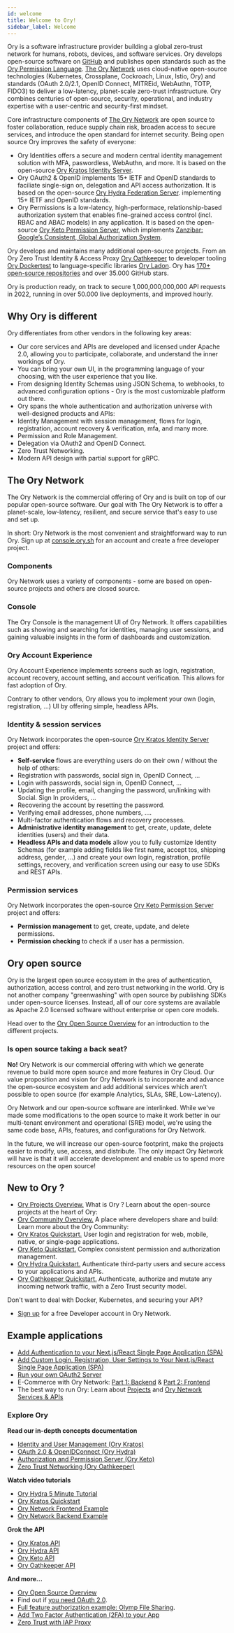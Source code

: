 ```yaml
---
id: welcome
title: Welcome to Ory!
sidebar_label: Welcome
---
```


Ory is a software infrastructure provider building a global zero-trust network for humans, robots, devices, and software services.
Ory develops open-source software on [GitHub](https://github.com/ory) and publishes open standards such as the
[Ory Permission Language](https://github.com/ory/keto/blob/master/docs/ory_permission_language_spec.md).
[The Ory Network](https://console.ory.sh/) uses cloud-native open-source technologies (Kubernetes, Crossplane, Cockroach, Linux,
Istio, Ory) and standards (OAuth 2.0/2.1, OpenID Connect, MITREid, WebAuthn, TOTP, FIDO3) to deliver a low-latency, planet-scale
zero-trust infrastructure. Ory combines centuries of open-source, security, operational, and industry expertise with a
user-centric and security-first mindset.

Core infrastructure components of [The Ory Network](https://console.ory.sh) are open source to foster collaboration, reduce supply
chain risk, broaden access to secure services, and introduce the open standard for internet security. Being open source Ory
improves the safety of everyone:

- Ory Identities offers a secure and modern central identity management solution with MFA, paswordless, WebAuthn, and more. It is
  based on the open-source [Ory Kratos Identity Server](https://github.com/ory/kratos).
- Ory OAuth2 & OpenID implements 15+ IETF and OpenID standards to faciliate single-sign on, delegation and API access
  authorization. It is based on the open-source [Ory Hydra Federation Server](https://github.com/ory/hydra). implementing 15+ IETF
  and OpenID standards.
- Ory Permissions is a low-latency, high-performace, relationship-based authorization system that enables fine-grained access
  control (incl. RBAC and ABAC models) in any application. It is based on the open-source
  [Ory Keto Permission Server](https://github.com/ory/keto), which implements
  [Zanzibar: Google’s Consistent, Global Authorization System](https://research.google/pubs/pub48190/).

Ory develops and maintains many additional open-source projects. From an Ory Zero Trust Identity & Access Proxy
[Ory Oathkeeper](https://github.com/ory/oathkeeper) to developer tooling [Ory Dockertest](https://github.com/ory/dockertest) to
language-specific libraries [Ory Ladon](https://github.com/ory/ladon). Ory has
[170+ open-source repositories](https://github.com/orgs/ory/repositories) and over 35.000 GitHub stars.

Ory is production ready, on track to secure 1,000,000,000,000 API requests in 2022, running in over 50.000 live deployments, and
improved hourly.

## Why Ory is different

Ory differentiates from other vendors in the following key areas:

- Our core services and APIs are developed and licensed under Apache 2.0, allowing you to participate, collaborate, and understand
  the inner workings of Ory.
- You can bring your own UI, in the programming language of your choosing, with the user experience that you like.
- From designing Identity Schemas using JSON Schema, to webhooks, to advanced configuration options - Ory is the most customizable
  platform out there.
- Ory spans the whole authentication and authorization universe with well-designed products and APIs:
- Identity Management with session management, flows for login, registration, account recovery & verification, mfa, and many more.
- Permission and Role Management.
- Delegation via OAuth2 and OpenID Connect.
- Zero Trust Networking.
- Modern API design with partial support for gRPC.

## The Ory Network

The Ory Network is the commercial offering of Ory and is built on top of our popular open-source software. Our goal with The Ory
Network is to offer a planet-scale, low-latency, resilient, and secure service that's easy to use and set up.

In short: Ory Network is the most convenient and straightforward way to run Ory. Sign up at
[console.ory.sh](https://console.ory.sh/registration) for an account and create a free developer project.

### Components

Ory Network uses a variety of components - some are based on open-source projects and others are closed source.

### Console

The Ory Console is the management UI of Ory Network. It offers capabilities such as showing and searching for identities, managing
user sessions, and gaining valuable insights in the form of dashboards and customization.

### Ory Account Experience

Ory Account Experience implements screens such as login, registration, account recovery, account setting, and account
verification. This allows for fast adoption of Ory.

Contrary to other vendors, Ory allows you to implement your own (login, registration, ...) UI by offering simple, headless APIs.

### Identity & session services

Ory Network incorporates the open-source [Ory Kratos Identity Server](https://www.ory.sh/kratos) project and offers:

- **Self-service** flows are everything users do on their own / without the help of others:
- Registration with passwords, social sign in, OpenID Connect, ...
- Login with passwords, social sign in, OpenID Connect, ...
- Updating the profile, email, changing the password, un/linking with Social. Sign In providers, ...
- Recovering the account by resetting the password.
- Verifying email addresses, phone numbers, ....
- Multi-factor authentication flows and recovery processes.
- **Administrative identity management** to get, create, update, delete identities (users) and their data.
- **Headless APIs and data models** allow you to fully customize Identity Schemas (for example adding fields like first name,
  accept tos, shipping address, gender, ...) and create your own login, registration, profile settings, recovery, and verification
  screen using our easy to use SDKs and REST APIs.

### Permission services

Ory Network incorporates the open-source [Ory Keto Permission Server](https://www.ory.sh/keto) project and offers:

- **Permission management** to get, create, update, and delete permissions.
- **Permission checking** to check if a user has a permission.

## Ory open source

Ory is the largest open source ecosystem in the area of authentication, authorization, access control, and zero trust networking
in the world. Ory is not another company "greenwashing" with open source by publishing SDKs under open-source licenses. Instead,
all of our core systems are available as Apache 2.0 licensed software without enterprise or open core models.

Head over to the [Ory Open Source Overview](./open-source.mdx) for an introduction to the different projects.

### Is open source taking a back seat?

**No!** Ory Network is our commercial offering with which we generate revenue to build more open source and more features in Ory
Cloud. Our value proposition and vision for Ory Network is to incorporate and advance the open-source ecosystem and add additional
services which aren't possible to open source (for example Analytics, SLAs, SRE, Low-Latency).

Ory Network and our open-source software are interlinked. While we've made some modifications to the open source to make it work
better in our multi-tenant environment and operational (SRE) model, we're using the same code base, APIs, features, and
configurations for Ory Network.

In the future, we will increase our open-source footprint, make the projects easier to modify, use, access, and distribute. The
only impact Ory Network will have is that it will accelerate development and enable us to spend more resources on the open source!

## New to Ory ?

- [Ory Projects Overview.](/ecosystem/projects.mdx) What is Ory ? Learn about the open-source projects at the heart of Ory:
- [Ory Community Overview.](/ecosystem/community.md) A place where developers share and build: Learn more about the Ory Community:
- [Ory Kratos Quickstart.](https://www.ory.sh/docs/kratos/quickstart) User login and registration for web, mobile, native, or
  single-page applications.
- [Ory Keto Quickstart.](https://www.ory.sh/docs/keto/quickstart) Complex consistent permission and authorization management.
- [Ory Hydra Quickstart.](https://www.ory.sh/docs/hydra/5min-tutorial) Authenticate third-party users and secure access to your
  applications and APIs.
- [Ory Oathkeeper Quickstart.](https://www.ory.sh/docs/oathkeeper/configure-deploy) Authenticate, authorize and mutate any
  incoming network traffic, with a Zero Trust security model.

Don't want to deal with Docker, Kubernetes, and securing your API?

- [Sign up](https://console.ory.sh/registration) for a free Developer account in Ory Network.

## Example applications

- [Add Authentication to your Next.js/React Single Page Application (SPA)](https://www.ory.sh/login-spa-react-nextjs-authentication-example-api-open-source/)
- [Add Custom Login, Registration, User Settings to Your Next.js/React Single Page Application (SPA) ](https://www.ory.sh/nextjs-authentication-spa-custom-flows-open-source/)
- [Run your own OAuth2 Server ](https://www.ory.sh/run-oauth2-server-open-source-api-security/)
- E-Commerce with Ory Network: [Part 1: Backend](https://www.ory.sh/cloud-ecommerce-backend/) &
  [Part 2: Frontend](https://www.ory.sh/cloud-ecommerce-frontend/)
- The best way to run Ory: Learn about [Projects](https://www.ory.sh/docs/concepts/project) and
  [Ory Network Services & APIs](https://www.ory.sh/docs/concepts/services-api)

### Explore Ory

**Read our in-depth concepts documentation**

- [Identity and User Management (Ory Kratos)](https://www.ory.sh/docs/kratos/concepts/index)
- [OAuth 2.0 & OpenIDConnect (Ory Hydra)](https://www.ory.sh/hydra/docs/concepts/oauth2)
- [Authorization and Permission Server (Ory Keto)](https://www.ory.sh/docs/keto/concepts/relation-tuples/)
- [Zero Trust Networking (Ory Oathkeeper)](https://www.ory.sh/oathkeeper/docs/)

**Watch video tutorials**

- [Ory Hydra 5 Minute Tutorial](https://www.youtube.com/watch?v=tlO9p2E501A)
- [Ory Kratos Quickstart](https://www.youtube.com/watch?v=JhlIZ3aChXc)
- [Ory Network Frontend Example](https://www.youtube.com/watch?v=VKLXbrZS7tU)
- [Ory Network Backend Example](https://www.youtube.com/watch?v=umSRQBVdPjM)

**Grok the API**

- [Ory Kratos API](https://www.ory.sh/docs/kratos/reference/api/)
- [Ory Hydra API](https://www.ory.sh/docs/hydra/reference/api/)
- [Ory Keto API](https://www.ory.sh/docs/keto/reference/api/)
- [Ory Oathkeeper API](https://www.ory.sh/docs/oathkeeper/reference/api/)

**And more...**

- [Ory Open Source Overview](open-source.mdx)
- Find out if [you need OAuth 2.0](https://www.ory.sh/docs/hydra/concepts/before-oauth2/).
- [Full feature authorization example: Olymp File Sharing](https://www.ory.sh/docs/keto/examples/olymp-file-sharing/).
- [Add Two Factor Authentication (2FA) to your App](https://www.ory.sh/docs/kratos/two-factor-authentication-2fa-mfa/)
- [Zero Trust with IAP Proxy](https://www.ory.sh/docs/kratos/guides/zero-trust-iap-proxy-identity-access-proxy/)
